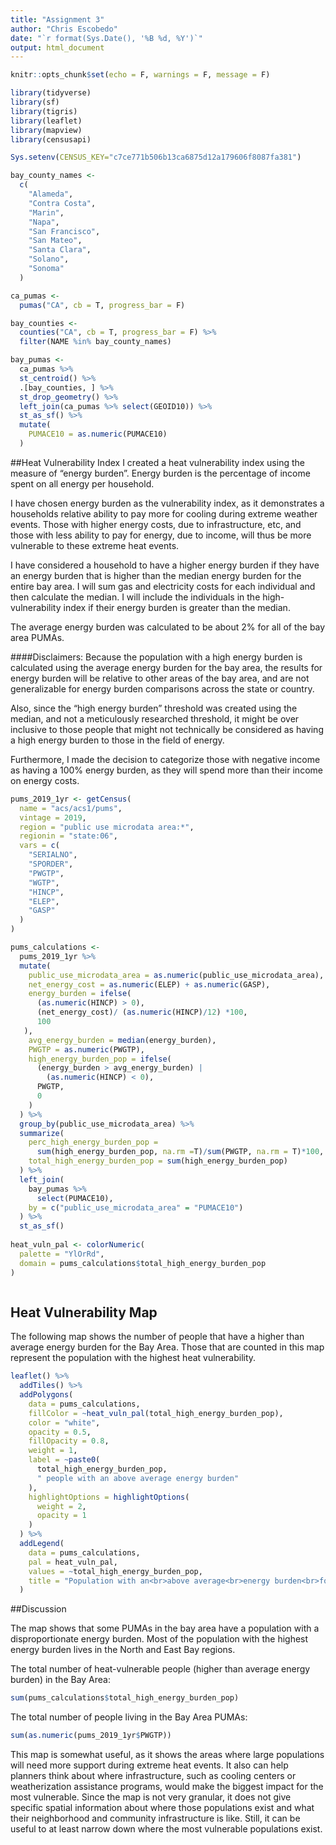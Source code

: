 ```yaml
---
title: "Assignment 3"
author: "Chris Escobedo"
date: "`r format(Sys.Date(), '%B %d, %Y')`"
output: html_document
---
```


```r
knitr::opts_chunk$set(echo = F, warnings = F, message = F)
```

```r
library(tidyverse)
library(sf)
library(tigris)
library(leaflet)
library(mapview)
library(censusapi)

Sys.setenv(CENSUS_KEY="c7ce771b506b13ca6875d12a179606f8087fa381")
```

```r
bay_county_names <-
  c(
    "Alameda",
    "Contra Costa",
    "Marin",
    "Napa",
    "San Francisco",
    "San Mateo",
    "Santa Clara",
    "Solano",
    "Sonoma"
  )

ca_pumas <- 
  pumas("CA", cb = T, progress_bar = F)

bay_counties <- 
  counties("CA", cb = T, progress_bar = F) %>% 
  filter(NAME %in% bay_county_names)

bay_pumas <- 
  ca_pumas %>% 
  st_centroid() %>% 
  .[bay_counties, ] %>% 
  st_drop_geometry() %>% 
  left_join(ca_pumas %>% select(GEOID10)) %>% 
  st_as_sf() %>% 
  mutate(
    PUMACE10 = as.numeric(PUMACE10)
  )
```

##Heat Vulnerability Index
I created a heat vulnerability index using the measure of "energy burden". Energy burden is the percentage of income spent on all energy per household.

I have chosen energy burden as the vulnerability index, as it demonstrates a households relative ability to pay more for cooling during extreme weather events. Those with higher energy costs, due to infrastructure, etc, and those with less ability to pay for energy, due to income, will thus be more vulnerable to these extreme heat events.

I have considered a household to have a higher energy burden if they have an energy burden that is higher than the median energy burden for the entire bay area. I will sum gas and electricity costs for each individual and then calculate the median. I will include the individuals in the high-vulnerability index if their energy burden is greater than the median. 

The average energy burden was calculated to be about 2% for all of the bay area PUMAs.


####Disclaimers:
Because the population with a high energy burden is calculated using the average energy burden for the bay area, the results for energy burden will be relative to other areas of the bay area, and are not generalizable for energy burden comparisons across the state or country. 

Also, since the "high energy burden" threshold was created using the median, and not a meticulously researched threshold, it might be over inclusive to those people that might not technically be considered as having a high energy burden to those in the field of energy.

Furthermore, I made the decision to categorize those with negative income as having a 100% energy burden, as they will spend more than their income on energy costs.


```r
pums_2019_1yr <- getCensus(
  name = "acs/acs1/pums",
  vintage = 2019,
  region = "public use microdata area:*", 
  regionin = "state:06",
  vars = c(
    "SERIALNO",
    "SPORDER",
    "PWGTP",
    "WGTP",
    "HINCP",
    "ELEP",
    "GASP"
  )
)

pums_calculations <-
  pums_2019_1yr %>% 
  mutate(
    public_use_microdata_area = as.numeric(public_use_microdata_area),
    net_energy_cost = as.numeric(ELEP) + as.numeric(GASP),
    energy_burden = ifelse(
      (as.numeric(HINCP) > 0),
      (net_energy_cost)/ (as.numeric(HINCP)/12) *100,
      100
   ),
    avg_energy_burden = median(energy_burden),
    PWGTP = as.numeric(PWGTP),
    high_energy_burden_pop = ifelse(
      (energy_burden > avg_energy_burden) |
        (as.numeric(HINCP) < 0),
      PWGTP,
      0
    )
  ) %>% 
  group_by(public_use_microdata_area) %>% 
  summarize(
    perc_high_energy_burden_pop =
      sum(high_energy_burden_pop, na.rm =T)/sum(PWGTP, na.rm = T)*100,
    total_high_energy_burden_pop = sum(high_energy_burden_pop)
  ) %>% 
  left_join(
    bay_pumas %>% 
      select(PUMACE10),
    by = c("public_use_microdata_area" = "PUMACE10")
  ) %>% 
  st_as_sf()
  
heat_vuln_pal <- colorNumeric(
  palette = "YlOrRd",
  domain = pums_calculations$total_high_energy_burden_pop
)
```

```r

```
## Heat Vulnerability Map

The following map shows the number of people that have a higher than average energy burden for the Bay Area. Those that are counted in this map represent the population with the highest heat vulnerability.


```r
leaflet() %>%
  addTiles() %>% 
  addPolygons(
    data = pums_calculations,
    fillColor = ~heat_vuln_pal(total_high_energy_burden_pop),
    color = "white",
    opacity = 0.5,
    fillOpacity = 0.8,
    weight = 1,
    label = ~paste0(
      total_high_energy_burden_pop, 
      " people with an above average energy burden"
    ),
    highlightOptions = highlightOptions(
      weight = 2,
      opacity = 1
    )
  ) %>% 
  addLegend(
    data = pums_calculations,
    pal = heat_vuln_pal,
    values = ~total_high_energy_burden_pop,
    title = "Population with an<br>above average<br>energy burden<br>for the Bay Area"
  )
```
##Discussion

The map shows that some PUMAs in the bay area have a population with a disproportionate energy burden. Most of the population with the highest energy burden lives in the North and East Bay regions.

The total number of heat-vulnerable people (higher than average energy burden) in the Bay Area:
```r
sum(pums_calculations$total_high_energy_burden_pop)
```
The total number of people living in the Bay Area PUMAs:
```r
sum(as.numeric(pums_2019_1yr$PWGTP))
```

This map is somewhat useful, as it shows the areas where large populations will need more support during extreme heat events. It also can help planners think about where infrastructure, such as cooling centers or weatherization assistance programs, would make the biggest impact for the most vulnerable. Since the map is not very granular, it does not give specific spatial information about where those populations exist and what their neighborhood and community infrastructure is like. Still, it can be useful to at least narrow down where the most vulnerable populations exist. 












